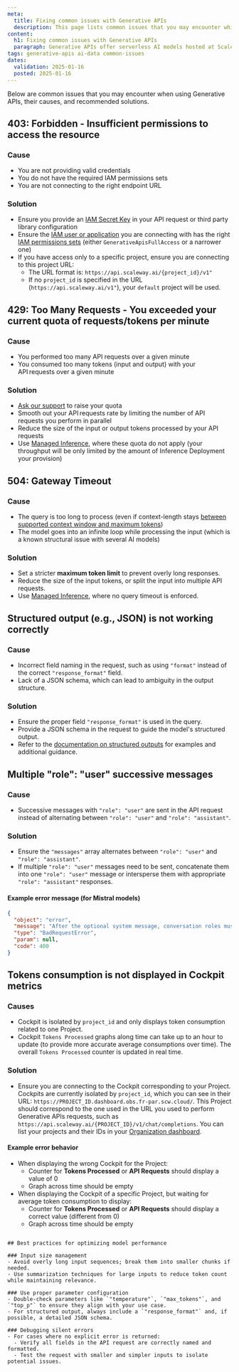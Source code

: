 ```yaml
---
meta:
  title: Fixing common issues with Generative APIs
  description: This page lists common issues that you may encounter while using Scaleway's Generative APIs, their causes and recommended solutions.
content:
  h1: Fixing common issues with Generative APIs
  paragraph: Generative APIs offer serverless AI models hosted at Scaleway - no need to configure hardware or deploy your own models
tags: generative-apis ai-data common-issues
dates:
  validation: 2025-01-16
  posted: 2025-01-16
---
```


Below are common issues that you may encounter when using Generative APIs, their causes, and recommended solutions.

## 403: Forbidden - Insufficient permissions to access the resource

### Cause
- You are not providing valid credentials
- You do not have the required IAM permissions sets
- You are not connecting to the right endpoint URL

### Solution
- Ensure you provide an [IAM Secret Key](https://www.scaleway.com/en/docs/iam/how-to/create-api-keys/) in your API request or third party library configuration
- Ensure the [IAM user or application](https://www.scaleway.com/en/docs/iam/reference-content/users-groups-and-applications/) you are connecting with has the right [IAM permissions sets](https://www.scaleway.com/en/docs/iam/reference-content/permission-sets/) (either `GenerativeApisFullAccess` or a narrower one)
- If you have access only to a specific project, ensure you are connecting to this project URL:
  - The URL format is: `https://api.scaleway.ai/{project_id}/v1"`
  - If no `project_id` is specified in the URL (`https://api.scaleway.ai/v1"`), your `default` project will be used.

## 429: Too Many Requests - You exceeded your current quota of requests/tokens per minute

### Cause
- You performed too many API requests over a given minute
- You consumed too many tokens (input and output) with your API requests over a given minute 

### Solution
- [Ask our support](https://console.scaleway.com/support/tickets/create) to raise your quota
- Smooth out your API requests rate by limiting the number of API requests you perform in parallel
- Reduce the size of the input or output tokens processed by your API requests
- Use [Managed Inference](/managed-inference/), where these quota do not apply (your throughput will be only limited by the amount of Inference Deployment your provision)


## 504: Gateway Timeout

### Cause
- The query is too long to process (even if context-length stays [between supported context window and maximum tokens](/generative-apis/reference-content/supported-models/))
- The model goes into an infinite loop while processing the input (which is a known structural issue with several AI models)

### Solution
- Set a stricter **maximum token limit** to prevent overly long responses.
- Reduce the size of the input tokens, or split the input into multiple API requests.
- Use [Managed Inference](/managed-inference/), where no query timeout is enforced.

## Structured output (e.g., JSON) is not working correctly

### Cause
- Incorrect field naming in the request, such as using `"format"` instead of the correct `"response_format"` field.
- Lack of a JSON schema, which can lead to ambiguity in the output structure.

### Solution
- Ensure the proper field `"response_format"` is used in the query.
- Provide a JSON schema in the request to guide the model's structured output.
- Refer to the [documentation on structured outputs](/generative-apis/how-to/use-structured-outputs/) for examples and additional guidance.


## Multiple "role": "user" successive messages

### Cause
- Successive messages with `"role": "user"` are sent in the API request instead of alternating between `"role": "user"` and `"role": "assistant"`.

### Solution
- Ensure the `"messages"` array alternates between `"role": "user"` and `"role": "assistant"`.
- If multiple `"role": "user"` messages need to be sent, concatenate them into one `"role": "user"` message or intersperse them with appropriate `"role": "assistant"` responses.

#### Example error message (for Mistral models)
```json
{
  "object": "error",
  "message": "After the optional system message, conversation roles must alternate user/assistant/user/assistant/...",
  "type": "BadRequestError",
  "param": null,
  "code": 400
}
```

## Tokens consumption is not displayed in Cockpit metrics

### Causes
- Cockpit is isolated by `project_id` and only displays token consumption related to one Project.
- Cockpit `Tokens Processed` graphs along time can take up to an hour to update (to provide more accurate average consumptions over time). The overall `Tokens Processed` counter is updated in real time.

### Solution
- Ensure you are connecting to the Cockpit corresponding to your Project. Cockpits are currently isolated by `project_id`, which you can see in their URL: `https://PROJECT_ID.dashboard.obs.fr-par.scw.cloud/`. This Project should correspond to the one used in the URL you used to perform Generative APIs requests, such as `https://api.scaleway.ai/{PROJECT_ID}/v1/chat/completions`. You can list your projects and their IDs in your [Organization dashboard](https://console.scaleway.com/organization/projects).

#### Example error behavior
- When displaying the wrong Cockpit for the Project:
  - Counter for **Tokens Processed** or **API Requests** should display a value of 0
  - Graph across time should be empty
- When displaying the Cockpit of a specific Project, but waiting for average token consumption to display:
  - Counter for **Tokens Processed** or **API Requests** should display a correct value (different from 0)
  - Graph across time should be empty
```

## Best practices for optimizing model performance

### Input size management
- Avoid overly long input sequences; break them into smaller chunks if needed.
- Use summarization techniques for large inputs to reduce token count while maintaining relevance.

### Use proper parameter configuration
- Double-check parameters like `"temperature"`, `"max_tokens"`, and `"top_p"` to ensure they align with your use case.
- For structured output, always include a `"response_format"` and, if possible, a detailed JSON schema.

### Debugging silent errors
- For cases where no explicit error is returned:
  - Verify all fields in the API request are correctly named and formatted.
  - Test the request with smaller and simpler inputs to isolate potential issues.


